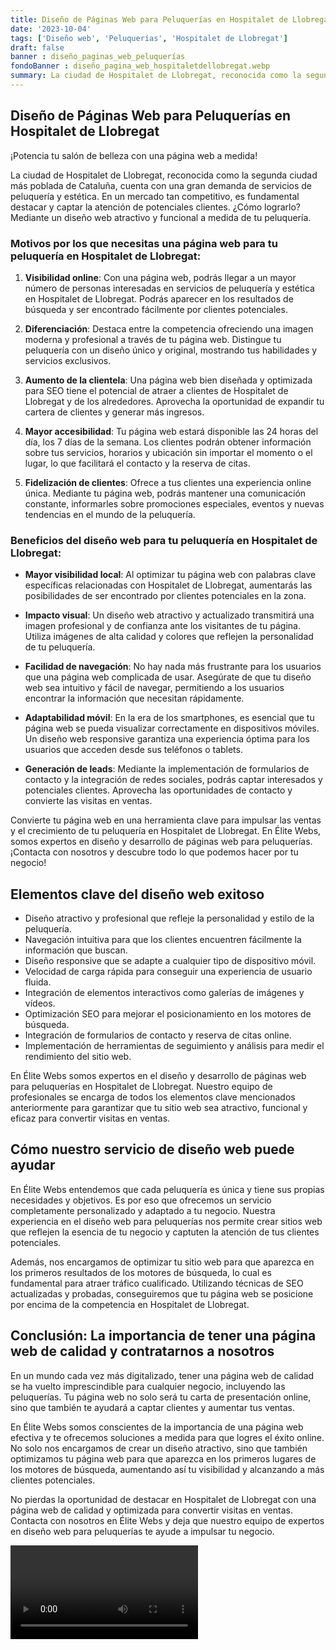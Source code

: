 ```yaml
---
title: Diseño de Páginas Web para Peluquerías en Hospitalet de Llobregat
date: '2023-10-04'
tags: ['Diseño web', 'Peluquerías', 'Hospitalet de Llobregat']
draft: false
banner : diseño_paginas_web_peluquerías
fondoBanner : diseño_pagina_web_hospitaletdellobregat.webp
summary: La ciudad de Hospitalet de Llobregat, reconocida como la segunda ciudad más poblada de Cataluña, cuenta con una gran demanda de servicios de peluquería y estética. En un mercado tan competitivo, es fundamental destacar y captar la atención de potenciales clientes. ¿Cómo lograrlo? Mediante un diseño web atractivo y funcional a medida de tu peluquería.
---
```


## Diseño de Páginas Web para Peluquerías en Hospitalet de Llobregat
¡Potencia tu salón de belleza con una página web a medida!

La ciudad de Hospitalet de Llobregat, reconocida como la segunda ciudad más poblada de Cataluña, cuenta con una gran demanda de servicios de peluquería y estética. En un mercado tan competitivo, es fundamental destacar y captar la atención de potenciales clientes. ¿Cómo lograrlo? Mediante un diseño web atractivo y funcional a medida de tu peluquería.

### Motivos por los que necesitas una página web para tu peluquería en Hospitalet de Llobregat:

1. **Visibilidad online**: Con una página web, podrás llegar a un mayor número de personas interesadas en servicios de peluquería y estética en Hospitalet de Llobregat. Podrás aparecer en los resultados de búsqueda y ser encontrado fácilmente por clientes potenciales.

2. **Diferenciación**: Destaca entre la competencia ofreciendo una imagen moderna y profesional a través de tu página web. Distingue tu peluquería con un diseño único y original, mostrando tus habilidades y servicios exclusivos.

3. **Aumento de la clientela**: Una página web bien diseñada y optimizada para SEO tiene el potencial de atraer a clientes de Hospitalet de Llobregat y de los alrededores. Aprovecha la oportunidad de expandir tu cartera de clientes y generar más ingresos.

4. **Mayor accesibilidad**: Tu página web estará disponible las 24 horas del día, los 7 días de la semana. Los clientes podrán obtener información sobre tus servicios, horarios y ubicación sin importar el momento o el lugar, lo que facilitará el contacto y la reserva de citas.

5. **Fidelización de clientes**: Ofrece a tus clientes una experiencia online única. Mediante tu página web, podrás mantener una comunicación constante, informarles sobre promociones especiales, eventos y nuevas tendencias en el mundo de la peluquería.

### Beneficios del diseño web para tu peluquería en Hospitalet de Llobregat:

- **Mayor visibilidad local**: Al optimizar tu página web con palabras clave específicas relacionadas con Hospitalet de Llobregat, aumentarás las posibilidades de ser encontrado por clientes potenciales en la zona.

- **Impacto visual**: Un diseño web atractivo y actualizado transmitirá una imagen profesional y de confianza ante los visitantes de tu página. Utiliza imágenes de alta calidad y colores que reflejen la personalidad de tu peluquería.

- **Facilidad de navegación**: No hay nada más frustrante para los usuarios que una página web complicada de usar. Asegúrate de que tu diseño web sea intuitivo y fácil de navegar, permitiendo a los usuarios encontrar la información que necesitan rápidamente.

- **Adaptabilidad móvil**: En la era de los smartphones, es esencial que tu página web se pueda visualizar correctamente en dispositivos móviles. Un diseño web responsive garantiza una experiencia óptima para los usuarios que acceden desde sus teléfonos o tablets.

- **Generación de leads**: Mediante la implementación de formularios de contacto y la integración de redes sociales, podrás captar interesados y potenciales clientes. Aprovecha las oportunidades de contacto y convierte las visitas en ventas.

Convierte tu página web en una herramienta clave para impulsar las ventas y el crecimiento de tu peluquería en Hospitalet de Llobregat. En Élite Webs, somos expertos en diseño y desarrollo de páginas web para peluquerías. ¡Contacta con nosotros y descubre todo lo que podemos hacer por tu negocio!

<GifSeo />

<Cta />

## Elementos clave del diseño web exitoso

- Diseño atractivo y profesional que refleje la personalidad y estilo de la peluquería.
- Navegación intuitiva para que los clientes encuentren fácilmente la información que buscan.
- Diseño responsive que se adapte a cualquier tipo de dispositivo móvil.
- Velocidad de carga rápida para conseguir una experiencia de usuario fluida.
- Integración de elementos interactivos como galerías de imágenes y vídeos.
- Optimización SEO para mejorar el posicionamiento en los motores de búsqueda.
- Integración de formularios de contacto y reserva de citas online.
- Implementación de herramientas de seguimiento y análisis para medir el rendimiento del sitio web.

En Élite Webs somos expertos en el diseño y desarrollo de páginas web para peluquerías en Hospitalet de Llobregat. Nuestro equipo de profesionales se encarga de todos los elementos clave mencionados anteriormente para garantizar que tu sitio web sea atractivo, funcional y eficaz para convertir visitas en ventas.

## Cómo nuestro servicio de diseño web puede ayudar

En Élite Webs entendemos que cada peluquería es única y tiene sus propias necesidades y objetivos. Es por eso que ofrecemos un servicio completamente personalizado y adaptado a tu negocio. Nuestra experiencia en el diseño web para peluquerías nos permite crear sitios web que reflejen la esencia de tu negocio y captuten la atención de tus clientes potenciales.

Además, nos encargamos de optimizar tu sitio web para que aparezca en los primeros resultados de los motores de búsqueda, lo cual es fundamental para atraer tráfico cualificado. Utilizando técnicas de SEO actualizadas y probadas, conseguiremos que tu página web se posicione por encima de la competencia en Hospitalet de Llobregat.

## Conclusión: La importancia de tener una página web de calidad y contratarnos a nosotros

En un mundo cada vez más digitalizado, tener una página web de calidad se ha vuelto imprescindible para cualquier negocio, incluyendo las peluquerías. Tu página web no solo será tu carta de presentación online, sino que también te ayudará a captar clientes y aumentar tus ventas.

En Élite Webs somos conscientes de la importancia de una página web efectiva y te ofrecemos soluciones a medida para que logres el éxito online. No solo nos encargamos de crear un diseño atractivo, sino que también optimizamos tu página web para que aparezca en los primeros lugares de los motores de búsqueda, aumentando así tu visibilidad y alcanzando a más clientes potenciales.

No pierdas la oportunidad de destacar en Hospitalet de Llobregat con una página web de calidad y optimizada para convertir visitas en ventas. Contacta con nosotros en Élite Webs y deja que nuestro equipo de expertos en diseño web para peluquerías te ayude a impulsar tu negocio.

<Video />

<CtaBot job='Peluquerías' city='Hospitalet de Llobregat'/>

<Gmaps query='Hospitalet de Llobregat+españa+maps' />